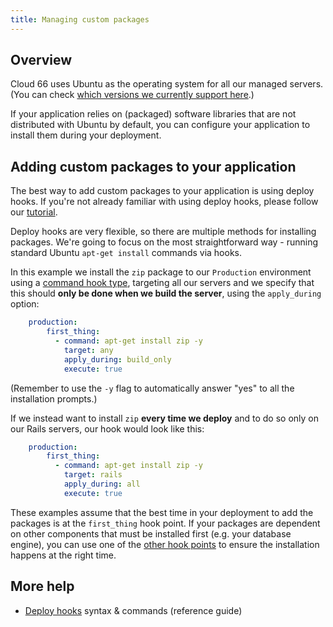 ```yaml
---
title: Managing custom packages
---
```


## Overview

Cloud 66 uses Ubuntu as the operating system for all our managed servers. (You can check [which versions we currently support here](/docs/specs-and-policies/technical-specifications).) 

If your application relies on (packaged) software libraries that are not distributed with Ubuntu by default, you can configure your application to install them during your deployment. 

## Adding custom packages to your application

The best way to add custom packages to your application is using deploy hooks. If you're not already familiar with using deploy hooks, please follow our [tutorial](/docs/deploy-hooks/deploy-hooks). 

Deploy hooks are very flexible, so there are multiple methods for installing packages. We're going to focus on the most straightforward way - running standard Ubuntu `apt-get install` commands via hooks. 

In this example we install the `zip` package to our `Production` environment using a [command hook type](/docs/deploy-hooks/deploy-hooks#hook-fields-commands), targeting all our servers and we specify that this should **only be done when we build the server**, using the `apply_during` option: 

```yaml
    production:
        first_thing:
          - command: apt-get install zip -y
            target: any
            apply_during: build_only
            execute: true
```

(Remember to use the `-y` flag to automatically answer "yes" to all the installation prompts.)

If we instead want to install `zip` **every time we deploy** and to do so only on our Rails servers, our hook would look like this:

```yaml
    production:
        first_thing:
          - command: apt-get install zip -y
            target: rails
            apply_during: all
            execute: true
```

These examples assume that the best time in your deployment to add the packages is at the `first_thing` hook point. If your packages are dependent on other components that must be installed first (e.g. your database engine), you can use one of the [other hook points](/docs/deploy-hooks/deploy-hooks#hook-points) to ensure the installation happens at the right time.

## More help

- [Deploy hooks](/docs/deploy-hooks/deploy-hooks) syntax & commands (reference guide)